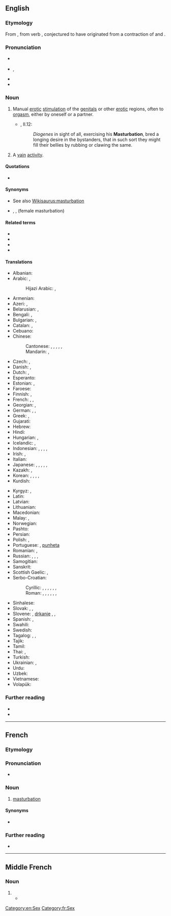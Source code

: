{{also|Masturbation|Masturbatioun}}
==English==
{{wikipedia}}

===Etymology===
From {{etyl|frm|en}} {{m|frm|masturbation}}, from {{etyl|la|en}} verb {{m|la|masturbor}}, conjectured to have originated from a contraction of {{m|la|manus||hand}} and {{m|la|turbō||disturb, throw into confusion}}.

===Pronunciation===
* {{a|UK}} {{IPA|/ˌmæstəˈbeɪʃ(ə)n/|/ˌmɑːstəˈbeɪʃ(ə)n/|lang=en}}
* {{a|US}} {{enPR|măs'tərbāʹshən}}, {{IPA|/ˌmæstɚˈbeɪʃən/|lang=en}}
* {{hyphenation|mas|tur|ba|tion|lang=pt}}
* {{rhymes|eɪʃən|lang=en}}

===Noun===
{{en-noun|-|s}}

# Manual [[erotic]] [[stimulation]] of the [[genital]]s or other [[erotic]] regions, often to [[orgasm]], either by oneself or a partner.
#: {{ux|en|'''Masturbation''' is our first and natural form of sexual activity and if that's inhibited or damaged, then we suffer for the rest of our lives. ―Betty Dodson}}
#* {{RQ:Flr Mntgn Essays}}, II.12:
#*: ''Diogenes'' in sight of all, exercising his '''Masturbation''', bred a longing desire in the bystanders, that in such sort they might fill their bellies by rubbing or clawing the same.
# {{lb|en|figurative}} A [[vain]] [[activity]].

====Quotations====
* {{seeCites}}

====Synonyms====
* See also [[Wikisaurus:masturbation]]
* {{l|en|fingering}}, {{l|en|rolling the pill}}, {{l|en|bean flicking}} (female masturbation)

====Related terms====
* {{l|en|masturbate}}
* {{l|en|masturbator}}
* {{l|en|masturbatory}}
* {{l|en|mutual masturbation}}

====Translations====
{{trans-top|manual erotic stimulation of the genitals}}
* Albanian: {{t|sq|masturbim|m}}
* Arabic: {{t|ar|عَادَة سِرِّيَّة|f|tr=ʿāda sirriyya}}, {{qualifier|male}} {{t|ar|اِسْتِمْنَاء|m}}
*: Hijazi Arabic: {{t|acw|تَجْليخ|m|tr=tajlĪḵ}} {{gloss|vulgar}}, {{t|acw|عَادَة سِرِّيَّة|f|tr=ʿāda sirriyya}}
* Armenian: {{t|hy|մաստուրբացիա}}
* Azeri: {{t|az|kəfləmə}}, {{t|az|onanizm}}
* Belarusian: {{t|be|мастурба́цыя|f}}, {{t|be|анані́зм|m}}
* Bengali: {{t|bn|হস্তমৈথুন|sc=Beng}}, {{t|bn|হাত মারা|sc=Beng}}
* Bulgarian: {{t|bg|мастурба́ция|f|sc=Cyrl}}, {{t|bg|чикия|f|sc=Cyrl}} {{qualifier|slang}}
* Catalan: {{t|ca|masturbació|f}}, {{t+|ca|palla|f}} {{qualifier|slang}}
* Cebuano: {{t|ceb|paglusi}}
* Chinese:
*: Cantonese: {{t|yue|自慰|tr=zi6 wai3|sc=Hani}}, {{t|yue|手淫|tr=sau2 jam4|sc=Hani}}, {{qualifier|male|vulgar}} {{t|yue|打飛機|sc=Hani}}, {{t|yue|打飞机|tr=daa2 fei1 gei1|sc=Hani}}, {{qualifier|female|vulgar}} {{t|yue|打潛艇|sc=Hani}}, {{t|yue|打潜艇|tr=daa2 cim4 teng5|sc=Hani}}
*: Mandarin: {{t+|cmn|手淫|tr=shǒuyín|sc=Hani}}, {{t+|cmn|自慰|tr=zìwèi|sc=Hani}}
* Czech: {{t+|cs|masturbace|f}}, {{t+|cs|onanie|f}}
* Danish: {{t+|da|masturbation|c}}, {{t|da|onani|c}}
* Dutch: {{t+|nl|zelfbevrediging|f}}, {{t+|nl|masturbatie|f}}
* Esperanto: {{t|eo|masturbado}}
* Estonian: {{t|et|masturbeerimine}}, {{t+|et|onanism}}
* Faroese: {{t|fo|sjálvsnøktan|f}}
* Finnish: {{t+|fi|masturbaatio}}, {{t+|fi|itsetyydytys}}
* French: {{t+|fr|masturbation|f}}, {{t+|fr|onanisme|m}}, {{t+|fr|branlette|f}} {{qualifier|slang}}
* Georgian: {{t+|ka|მასტურბაცია}}, {{t|ka|ნძრევა}}
* German: {{t+|de|Masturbation|f}}, {{t+|de|Onanie|f}}, {{t+|de|Selbstbefriedigung|f}}
* Greek: {{t+|el|αυνανισμός}}, {{qualifier|slang}} {{t+|el|μαλακία}}
* Gujarati: {{t|gu|હસ્તમૈથુન|sc=Gujr}}
* Hebrew: {{t+|he|אוֹנָנוּת|f|tr=onanút|sc=Hebr}}
* Hindi: {{t+|hi|हस्तमैथुन|m}}
* Hungarian: {{t+|hu|önkielégítés}}, {{t+|hu|maszturbáció}}
* Icelandic: {{t+|is|sjálfsfróun|f}}, {{t|is|rúnk|n}}
* Indonesian: {{t+|id|onani}}, {{t+|id|masturbasi|f}}, {{t|id|ngocok|m}} {{qualifier|slang}}, {{t|id|cokil|m}} {{qualifier|slang}}, {{t+|id|coli|f}}
* Irish: {{t|ga|glacaireacht|f}}, {{t|ga|lámhchartadh|m}}
* Italian: {{t+|it|masturbazione|f}}
* Japanese: {{t|ja|マスターベーション|tr=masutābēshon}}, {{t+|ja|オナニー|tr=onanī}}, {{t|ja|自慰|tr=じい, jii}}, {{t|ja|手淫|tr=しゅいん, shuin}}, {{t|ja|一人エッチ|tr=hitori etchi}}, {{t|ja|せんずり|tr=senzuri}}
* Kazakh: {{t|kk|мастурбация}}, {{t|kk|онанизм}}
* Korean: {{t+|ko|마스터베이션}}, {{t+|ko|자위}}, {{t+|ko|딸딸이}}, {{t+|ko|수음}}, {{t+|ko|자위행위}}
* Kurdish: {{t+|ku|destperkî|f}}
{{trans-mid}}
* Kyrgyz: {{t|ky|мастурбация}}, {{t|ky|онанизм}}
* Latin: {{t|la|masturbatio|f}}
* Latvian: {{t|lv|masturbācija|f}}
* Lithuanian: {{t|lt|masturbacija|f}}
* Macedonian: {{t|mk|мастурбација|f}}
* Malay: {{t|ms|pelancapan}}, {{t|ms|masturbasi}}
* Norwegian: {{t|no|onanering}}
* Pashto: {{t|ps|موټک|tr=muṭak|sc=ps-Arab}}
* Persian: {{t+|fa|جلق|tr=jalq|sc=fa-Arab}}
* Polish: {{t+|pl|masturbacja|f}}, {{t+|pl|onanizm|m}}
* Portuguese: {{t+|pt|masturbação}}, [[punheta]] {{qualifier|slang}}
* Romanian: {{t+|ro|masturbație|f}}, {{t+|ro|masturbare|f}}
* Russian: {{t+|ru|мастурба́ция|f}}, {{t+|ru|онани́зм|m}}, {{t+|ru|рукоблу́дие|n}}, {{t+|ru|дро́чка|f}} {{qualifier|vulgar}}
* Samogitian: {{t|sgs|mastorbacėjė|f}}
* Sanskrit: {{t|sa|हस्तमैथुन|m}}
* Scottish Gaelic: {{t|gd|brodadh|m}}, {{t|gd|fèin-bhrodadh|m}}
* Serbo-Croatian:
*: Cyrillic: {{t|sh|самозадовољавање|n|sc=Cyrl}}, {{t|sh|мастурбација|f|sc=Cyrl}}, {{t|sh|рукоблуд|m|sc=Cyrl}}, {{t|sh|мануступрација|f|sc=Cyrl}}, {{t|sh|самоблуд|m|sc=Cyrl}}, {{t|sh|онанија|f|sc=Cyrl}}, {{qualifier|vulgar}} {{t|sh|дркање|n|sc=Cyrl}}
*: Roman: {{t+|sh|samozadovoljavanje|n}}, {{t+|sh|masturbacija|f}}, {{t|sh|rukoblud|m}}, {{t+|sh|manustupracija|f}}, {{t+|sh|samoblud|m}}, {{t+|sh|onanija|f}}, {{t|sh|drkanje|n}}
* Sinhalese: {{t|si|ස්වයං වින්දනය|sc=Sinh}}
* Slovak: {{t|sk|ukájanie|n}}, {{t|sk|onania|f}}, {{t|sk|masturbácia|f}}
* Slovene: {{t+|sl|samozadovoljevanje}}, [[drkanje]] {{qualifier|vulgar}}, {{qualifier|medical}} {{t|sl|masturbácija}}, {{t|sl|masturbiranje|n}}
* Spanish: {{t+|es|masturbación|f}}, {{t+|es|paja|f}} {{qualifier|slang}}
* Swahili: {{t+|sw|punyeto}}
* Swedish: {{t+|sv|onani}}
* Tagalog: {{t|tl|masturbasyon}}, {{t|tl|pagsalsal}}, {{t|tl|jakol}}
* Tajik: {{t|tg|мастурбатсия}}
* Tamil: {{t|ta|சுய இன்பம்}}
* Thai: {{t|th|การช่วยตัวเอง}}, {{t|th|การสำเร็จความใคร่}}
* Turkish: {{t+|tr|mastürbasyon}}
* Ukrainian: {{t|uk|мастурба́ція|f}}, {{t|uk|онані́зм|m}}
* Urdu: {{t|ur|جلق|m|tr=jalaq}}
* Uzbek: {{t|uz|masturbatsiya}}
* Vietnamese: {{t+|vi|thủ dâm|alt=sự thủ dâm}}
* Volapük: {{t|vo|masturbat}}
{{trans-bottom}}

===Further reading===
* {{pedia}}
* {{comcatlite}}

[[Category:en:Sex]]

----

==French==
{{wikipedia|lang=fr}}

===Etymology===
{{suffix|masturber|ation|lang=fr}}

===Pronunciation===
* {{IPA|/mastyʁbasjɔ̃/|lang=fr}}

===Noun===
{{fr-noun|f}}

# [[#English|masturbation]]

====Synonyms====
* {{l|fr|onanisme}}

===Further reading===
* {{R:TLFi}}

[[Category:fr:Sex]]

----

==Middle French==

===Noun===
{{head|frm|noun|g=f|plural not attested}}

# {{l|en|masturbation}}
#* {{quote-book|passage=La premiere façon est parmy nous abominable, la nature reclamant en apparence contre cette deception de nerfs, appellée '''masturbation'''.|page=114|URL=http://books.google.fr/books?id=He9IAAAAcAAJ&pg=PA114&lpg=PA114&dq=masturbation&source=bl&ots=zdf4Dp7OP0&sig=bbpfHN9Ty0UTXXbNIoT7-5T9q58&hl=fr&sa=X&ei=lnxDUNyKMOaj0QXWrIDIDw&ved=0CDwQ6AEwAQ#v=onepage&q=masturbation&f=false|author=François de La Mothe Le Vaye|title=Quatre Dialogues Faits A L'Imitation Des Anciens|year=1506}}